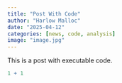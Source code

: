 ```yaml
---
title: "Post With Code"
author: "Harlow Malloc"
date: "2025-04-12"
categories: [news, code, analysis]
image: "image.jpg"
---
```


This is a post with executable code.

```r
1 + 1
```
